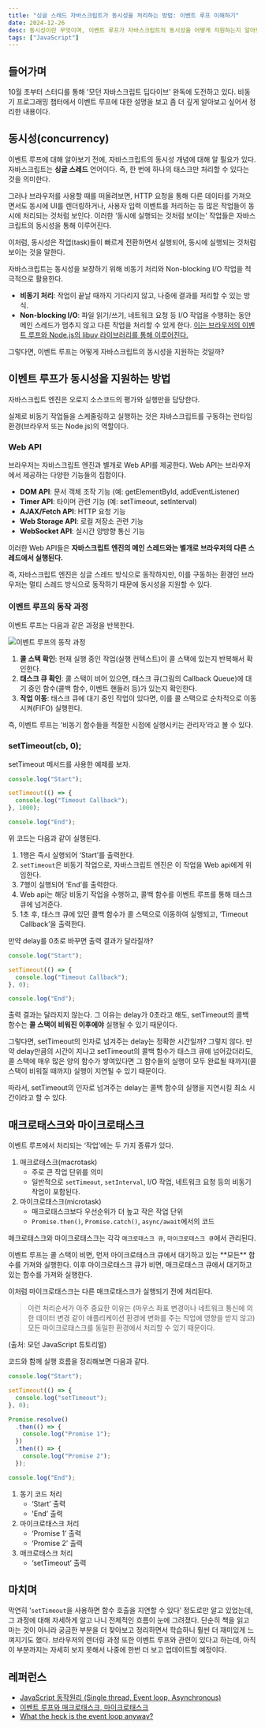 ```yaml
---
title: "싱글 스레드 자바스크립트가 동시성을 처리하는 방법: 이벤트 루프 이해하기"
date: 2024-12-26
desc: 동시성이란 무엇이며, 이벤트 루프가 자바스크립트의 동시성을 어떻게 지원하는지 알아보자.
tags: ["JavaScript"]
---
```


## 들어가며

10월 초부터 스터디를 통해 '모던 자바스크립트 딥다이브' 완독에 도전하고 있다.
비동기 프로그래밍 챕터에서 이벤트 루프에 대한 설명을 보고 좀 더 깊게 알아보고 싶어서 정리한 내용이다.

## 동시성(concurrency)

이벤트 루프에 대해 알아보기 전에, 자바스크립트의 동시성 개념에 대해 알 필요가 있다.
자바스크립트는 **싱글 스레드** 언어이다. 즉, 한 번에 하나의 태스크만 처리할 수 있다는 것을 의미한다.

그러나 브라우저를 사용할 때를 떠올려보면, HTTP 요청을 통해 다른 데이터를 가져오면서도 동시에 UI를 렌더링하거나, 사용자 입력 이벤트를 처리하는 등 많은 작업들이 동시에 처리되는 것처럼 보인다.
이러한 ‘동시에 실행되는 것처럼 보이는’ 작업들은 자바스크립트의 동시성을 통해 이루어진다.

<Callout>
  이처럼, 동시성은 작업(task)들이 빠르게 전환하면서 실행되어, 동시에 실행되는 것처럼 보이는 것을 말한다.
</Callout>

자바스크립트는 동시성을 보장하기 위해 비동기 처리와 Non-blocking I/O 작업을 적극적으로 활용한다.

- **비동기 처리**: 작업이 끝날 때까지 기다리지 않고, 나중에 결과를 처리할 수 있는 방식.
- **Non-blocking I/O**: 파일 읽기/쓰기, 네트워크 요청 등 I/O 작업을 수행하는 동안 메인 스레드가 멈추지 않고 다른 작업을 처리할 수 있게 한다. <u>이는 브라우저의 이벤트 루프와 Node.js의 libuv 라이브러리를 통해 이루어진다.</u>

그렇다면, 이벤트 루프는 어떻게 자바스크립트의 동시성을 지원하는 것일까?

## 이벤트 루프가 동시성을 지원하는 방법

자바스크립트 엔진은 오로지 소스코드의 평가와 실행만을 담당한다.

실제로 비동기 작업들을 스케줄링하고 실행하는 것은 자바스크립트를 구동하는 런타임 환경(브라우저 또는 Node.js)의 역할이다.

### Web API

브라우저는 자바스크립트 엔진과 별개로 Web API를 제공한다. Web API는 브라우저에서 제공하는 다양한 기능들의 집합이다.

- **DOM API**: 문서 객체 조작 기능 (예: getElementById, addEventListener)
- **Timer API**: 타이머 관련 기능 (예: setTimeout, setInterval)
- **AJAX/Fetch API**: HTTP 요청 기능
- **Web Storage API**: 로컬 저장소 관련 기능
- **WebSocket API**: 실시간 양방향 통신 기능

이러한 Web API들은 **자바스크립트 엔진의 메인 스레드와는 별개로 브라우저의 다른 스레드에서 실행된다.**

<Callout>
즉, 자바스크립트 엔진은 싱글 스레드 방식으로 동작하지만, 이를 구동하는 환경인 브라우저는 멀티 스레드 방식으로 동작하기 때문에 동시성을 지원할 수 있다.
</Callout>

### 이벤트 루프의 동작 과정

이벤트 루프는 다음과 같은 과정을 반복한다.

![이벤트 루프의 동작 과정](/image/event_loop.png)

1. **콜 스택 확인**: 현재 실행 중인 작업(실행 컨텍스트)이 콜 스택에 있는지 반복해서 확인한다.
2. **태스크 큐 확인**: 콜 스택이 비어 있으면, 태스크 큐(그림의 Callback Queue)에 대기 중인 함수(콜백 함수, 이벤트 핸들러 등)가 있는지 확인한다.
3. **작업 이동**: 태스크 큐에 대기 중인 작업이 있다면, 이를 콜 스택으로 순차적으로 이동시켜(FIFO) 실행한다.

<Callout>
즉, 이벤트 루프는 ‘비동기 함수들을 적절한 시점에 실행시키는 관리자’라고 볼 수 있다.
</Callout>

### setTimeout(cb, 0);

setTimeout 메서드를 사용한 예제를 보자.

```js showLineNumbers
console.log("Start");

setTimeout(() => {
  console.log("Timeout Callback");
}, 1000);

console.log("End");
```

위 코드는 다음과 같이 실행된다.

1. 1행은 즉시 실행되어 ‘Start’를 출력한다.
2. `setTimeout`은 비동기 작업으로, 자바스크립트 엔진은 이 작업을 Web api에게 위임한다.
3. 7행이 실행되어 ‘End’를 출력한다.
4. Web api는 해당 비동기 작업을 수행하고, 콜백 함수를 이벤트 루프를 통해 태스크 큐에 넘겨준다.
5. 1초 후, 태스크 큐에 있던 콜백 함수가 콜 스택으로 이동하여 실행되고, ‘Timeout Callback’을 출력한다.

<Callout>
만약 delay를 0초로 바꾸면 출력 결과가 달라질까?
</Callout>

```js showLineNumbers {5} 
console.log("Start");

setTimeout(() => {
  console.log("Timeout Callback");
}, 0);

console.log("End");
```

출력 결과는 달라지지 않는다.
그 이유는 delay가 0초라고 해도, setTimeout의 콜백 함수는 **콜 스택이 비워진 이후에야** 실행될 수 있기 때문이다.

그렇다면, setTimeout의 인자로 넘겨주는 delay는 정확한 시간일까? 그렇지 않다.
만약 delay만큼의 시간이 지나고 setTimeout의 콜백 함수가 태스크 큐에 넘어갔더라도, 콜 스택에 매우 많은 양의 함수가 쌓여있다면 그 함수들의 실행이 모두 완료될 때까지(콜 스택이 비워질 때까지) 실행이 지연될 수 있기 때문이다.

<Callout>
따라서, setTimeout의 인자로 넘겨주는 delay는 콜백 함수의 실행을 지연시킬 최소 시간이라고 할 수 있다.
</Callout>

## 매크로태스크와 마이크로태스크

이벤트 루프에서 처리되는 ‘작업’에는 두 가지 종류가 있다.

1. 매크로태스크(macrotask)
   - 주로 큰 작업 단위를 의미
   - 일반적으로 `setTimeout`, `setInterval`, I/O 작업, 네트워크 요청 등의 비동기 작업이 포함된다.
2. 마이크로태스크(microtask)
   - 매크로태스크보다 우선순위가 더 높고 작은 작업 단위
   - `Promise.then()`, `Promise.catch()`, `async/await`에서의 코드

매크로태스크와 마이크로태스크는 각각 `매크로태스크 큐`, `마이크로태스크 큐`에서 관리된다.

<Callout>
이벤트 루프는 콜 스택이 비면, 먼저 마이크로태스크 큐에서 대기하고 있는 **모든** 함수를 가져와 실행한다.
이후 마이크로태스크 큐가 비면, 매크로태스크 큐에서 대기하고 있는 함수를 가져와 실행한다.
</Callout>

이처럼 마이크로태스크는 다른 매크로태스크가 실행되기 전에 처리된다.

> 이런 처리순서가 아주 중요한 이유는 (마우스 좌표 변경이나 네트워크 통신에 의한 데이터 변경 같이 애플리케이션 환경에 변화를 주는 작업에 영향을 받지 않고) 모든 마이크로태스크를 동일한 환경에서 처리할 수 있기 때문이다.

(출처: 모던 JavaScript 튜토리얼)

코드와 함께 실행 흐름을 정리해보면 다음과 같다.

```js showLineNumbers
console.log("Start");

setTimeout(() => {
  console.log("setTimeout");
}, 0);

Promise.resolve()
  .then(() => {
    console.log("Promise 1");
  })
  .then(() => {
    console.log("Promise 2");
  });

console.log("End");
```

1. 동기 코드 처리
   - ‘Start’ 출력
   - 'End’ 출력
2. 마이크로태스크 처리
   - ‘Promise 1’ 출력
   - ‘Promise 2’ 출력
3. 매크로태스크 처리
   - ‘setTimeout’ 출력

## 마치며

막연히 ‘`setTimeout`을 사용하면 함수 호출을 지연할 수 있다’ 정도로만 알고 있었는데, 그 과정에 대해 자세하게 알고 나니 전체적인 흐름이 눈에 그려졌다. 단순히 책을 읽고 마는 것이 아니라 궁금한 부분을 더 찾아보고 정리하면서 학습하니 훨씬 더 재미있게 느껴지기도 했다.
브라우저의 렌더링 과정 또한 이벤트 루프와 관련이 있다고 하는데, 아직 이 부분까지는 자세히 보지 못해서 나중에 한번 더 보고 업데이트할 예정이다.

## 레퍼런스

- [JavaScript 동작원리 (Single thread, Event loop, Asynchronous)](https://medium.com/@vdongbin/javascript-%EC%9E%91%EB%8F%99%EC%9B%90%EB%A6%AC-single-thread-event-loop-asynchronous-e47e07b24d1c)
- [이벤트 루프와 매크로태스크, 마이크로태스크](https://ko.javascript.info/event-loop)
- [What the heck is the event loop anyway?](https://youtu.be/8aGhZQkoFbQ?feature=shared)
